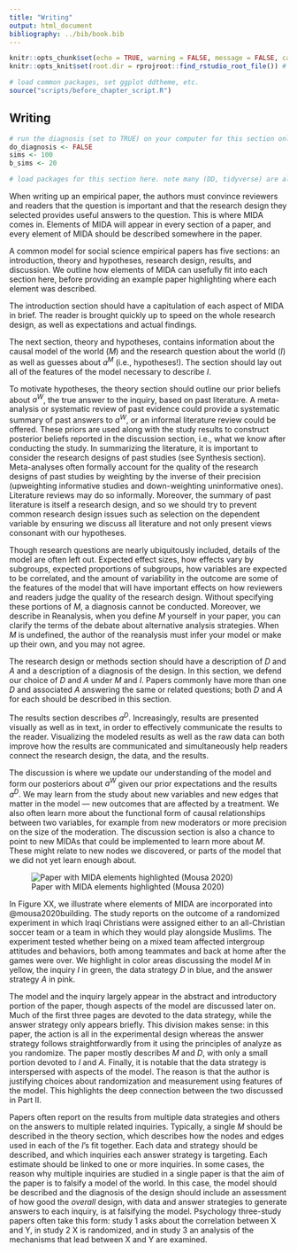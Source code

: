 ```yaml
---
title: "Writing"
output: html_document
bibliography: ../bib/book.bib 
---
```


<!-- note do_bookdown is set in index.rmd, so we know if you're running just this .Rmd or compiling the book-->
```r
knitr::opts_chunk$set(echo = TRUE, warning = FALSE, message = FALSE, cache = FALSE)
knitr::opts_knit$set(root.dir = rprojroot::find_rstudio_root_file()) # files are all relative to RStudio project home
```

```r
# load common packages, set ggplot ddtheme, etc.
source("scripts/before_chapter_script.R")
```

<!-- start post here, do not edit above -->

## Writing

<!-- make sure to rename the section title below -->

```r
# run the diagnosis (set to TRUE) on your computer for this section only before pushing to Github. no diagnosis will ever take place on github.
do_diagnosis <- FALSE
sims <- 100
b_sims <- 20
```

```r
# load packages for this section here. note many (DD, tidyverse) are already available, see scripts/package-list.R
```

When writing up an empirical paper, the authors must convince reviewers and readers that the question is important and that the research design they selected provides useful answers to the question. This is where MIDA comes in. Elements of MIDA will appear in every section of a paper, and every element of MIDA should be described somewhere in the paper.

A common model for social science empirical papers has five sections: an introduction, theory and hypotheses, research design, results, and discussion. We outline how elements of MIDA can usefully fit into each section here, before providing an example paper highlighting where each element was described. 

The introduction section should have a capitulation of each aspect of MIDA in brief. The reader is brought quickly up to speed on the whole research design, as well as expectations and actual findings.

The next section, theory and hypotheses, contains information about the causal model of the world ($M$) and the research question about the world ($I$) as well as guesses about $a^M$ (i.e., hypotheses!). The section should lay out all of the features of the model necessary to describe $I$. 

To motivate hypotheses, the theory section should outline our prior beliefs about $a^W$, the true answer to the inquiry, based on past literature. A meta-analysis or systematic review of past evidence could provide a systematic summary of past answers to $a^W$, or an informal literature review could be offered. These priors are used along with the study results to construct posterior beliefs reported in the discussion section, i.e., what we know after conducting the study. In summarizing the literature, it is important to consider the research designs of past studies (see Synthesis section). Meta-analyses often formally account for the quality of the research designs of past studies by weighting by the inverse of their precision (upweighting informative studies and down-weighting uninformative ones). Literature reviews may do so informally. Moreover, the summary of past literature is itself a research design, and so we should try to prevent common research design issues such as selection on the dependent variable by ensuring we discuss all literature and not only present views consonant with our hypotheses.

Though research questions are nearly ubiquitously included, details of the model are often left out. Expected effect sizes, how effects vary by subgroups, expected proportions of subgroups, how variables are expected to be correlated, and the amount of variability in the outcome are some of the features of the model that will have important effects on how reviewers and readers judge the quality of the research design. Without specifying these portions of $M$, a diagnosis cannot be conducted. Moreover, we describe in Reanalysis, when you define $M$ yourself in your paper, you can clarify the terms of the debate about alternative analysis strategies. When $M$ is undefined, the author of the reanalysis must infer your model or make up their own, and you may not agree. 

The research design or methods section should have a description of $D$ and $A$ and a description of a diagnosis of the design. In this section, we defend our choice of $D$ and $A$ under $M$ and $I$. Papers commonly have more than one $D$ and associated $A$ answering the same or related questions; both $D$ and $A$ for each should be described in this section. 

The results section describes $a^D$. Increasingly, results are presented visually as well as in text, in order to effectively communicate the results to the reader. Visualizing the modeled results as well as the raw data can both improve how the results are communicated and simultaneously help readers connect the research design, the data, and the results.

The discussion is where we update our understanding of the model and form our posteriors about $a^W$ given our prior expectations and the results $a^D$. We may learn from the study about new variables and new edges that matter in the model --- new outcomes that are affected by a treatment. We also often learn more about the functional form of causal relationships between two variables, for example from new moderators or more precision on the size of the moderation. The discussion section is also a chance to point to new MIDAs that could be implemented to learn more about $M$. These might relate to new nodes we discovered, or parts of the model that we did not yet learn enough about. 

![Paper with MIDA elements highlighted (Mousa 2020)](figures/mousa-highlighted-sheet.png)

In Figure XX, we illustrate where elements of MIDA are incorporated into @mousa2020building. The study reports on the outcome of a randomized experiment in which Iraqi Christians were assigned either to an all-Christian soccer team or a team in which they would play alongside Muslims. The experiment tested whether being on a mixed team affected intergroup attitudes and behaviors, both among teammates and back at home after the games were over. We highlight in color areas discussing the model $M$ in yellow, the inquiry $I$ in green, the data strategy $D$ in blue, and the answer strategy $A$ in pink. 

The model and the inquiry largely appear in the abstract and introductory portion of the paper, though aspects of the model are discussed later on. Much of the first three pages are devoted to the data strategy, while the answer strategy only appears briefly. This division makes sense: in this paper, the action is all in the experimental design whereas the answer strategy follows straightforwardly from it using the principles of analyze as you randomize. The paper mostly describes $M$ and $D$, with only a small portion devoted to $I$ and $A$. Finally, it is notable that the data strategy is interspersed with aspects of the model. The reason is that the author is justifying choices about randomization and measurement using features of the model. This highlights the deep connection between the two discussed in Part II. 

Papers often report on the results from multiple data strategies and others on the answers to multiple related inquiries. Typically, a single $M$ should be described in the theory section, which describes how the nodes and edges used in each of the $I$'s fit together. Each data and strategy should be described, and which inquiries each answer strategy is targeting. Each estimate should be linked to one or more inquiries. In some cases, the reason why multiple inquiries are studied in a single paper is that the aim of the paper is to falsify a model of the world. In this case, the model should be described and the diagnosis of the design should include an assessment of how good the *overall* design, with data and answer strategies to generate answers to each inquiry, is at falsifying the model. Psychology three-study papers often take this form: study 1 asks about the correlation between X and Y, in study 2 X is randomized, and in study 3 an analysis of the mechanisms that lead between X and Y are examined.

<!-- Big ideas: -->
<!-- - make sure to have all of MIDA in your paper! -->
<!-- - please keep kosher.  Theory section material belongs in the theory section, not in the design or results section, etc. -->


<!-- 8. Reconciliation  -->

<!-- 9 Appendices and robustness -->









